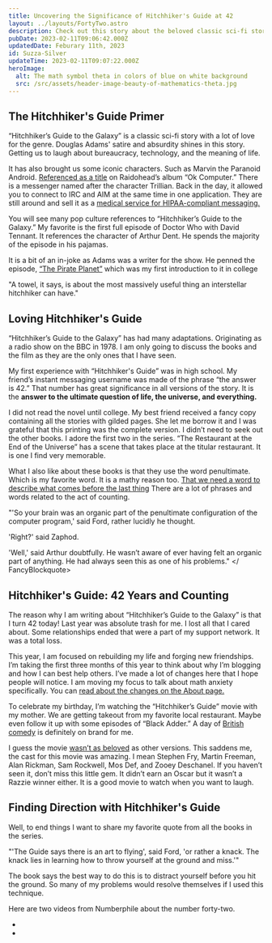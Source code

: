 ```yaml
---
title: Uncovering the Significance of Hitchhiker's Guide at 42
layout: ../layouts/FortyTwo.astro
description: Check out this story about the beloved classic sci-fi story, "Hitchhiker's Guide to the Galaxy." Written by someone who is celebrating their 42nd birthday, it covers everything from iconic characters to pop culture references. Plus, there's even a 42 fact generator!
pubDate: 2023-02-11T09:06:42.000Z
updatedDate: Feburary 11th, 2023
id: Suzza-Silver
updateTime: 2023-02-11T09:07:22.000Z
heroImage:
  alt: The math symbol theta in colors of blue on white background
  src: /src/assets/header-image-beauty-of-mathematics-theta.jpg
---
```


## The Hitchhiker's Guide Primer


<Lead>“Hitchhiker’s Guide to the Galaxy” is a classic
 sci-fi story with a lot of love for the genre. 
 Douglas Adams' satire and absurdity shines 
 in this story. Getting us to laugh about bureaucracy,
  technology, and the meaning of life. </Lead>

  It has also brought us some iconic characters.
   Such as Marvin the Paranoid Android. [Referenced 
   as a title](https://www.youtube.com/watch?v=Lt8AfIeJOxw) on Raidohead’s album “Ok Computer.” 
   There is a messenger named after the character 
   Trillian. Back in the day, it allowed you to
connect to IRC and AIM at the same time in one
application. They are still around and sell 
 it as a [medical service for HIPAA-compliant
     messaging.](https://trillian.im/)

 You will see many pop culture references
 to “Hitchhiker’s Guide to the Galaxy.” My favorite 
 is the first full episode of Doctor Who with David Tennant.
  It references the character of Arthur Dent. 
  He spends the majority of the episode in his
   pajamas.


<YouTube id="https://youtu.be/6cGP069GNvA" />

It is a bit of an in-joke as Adams was a writer for
 the show. He penned the episode, [“The Pirate Planet”](https://en.wikipedia.org/wiki/The_Pirate_Planet)
  which was my first introduction to it in college



<FancyBlockquote cite="Hitchhiker's Guide to the Galaxy" name="mdi:book-open-variant">
"A towel, it says, is about the most massively useful thing an interstellar hitchhiker can have." 
</FancyBlockquote>


## Loving Hitchhiker's Guide

“Hitchhiker’s Guide to the Galaxy” has had many 
adaptations. Originating as a radio show on the
 BBC in 1978. I am only going to discuss the books 
 and the film as they are the only ones that I have 
 seen.

My first experience with “Hitchhiker's Guide” was 
in high school. My friend’s instant messaging 
username was made of the phrase “the answer is 42.” 
That number has great significance in all versions
 of the story. It is the **answer to the ultimate 
 question of life, the universe, and everything.**

I did not read the novel until college. My best friend
 received a fancy copy containing all the stories 
 with gilded pages. She let me borrow it and I was 
 grateful that this printing was the complete version.
  I didn’t need to seek out the other books. I adore 
  the first two in the series. “The Restaurant at the
   End of the Universe” has a scene that takes place 
   at the titular restaurant. It is one I find very 
   memorable.

What I also like about these books is that they use
 the word penultimate. Which is my favorite word. It
  is a mathy reason too. [That we need a word 
  to describe what comes before the last thing](https://www.merriam-webster.com/dictionary/penultimate) There are a lot of phrases and words related to the act of counting. 

<FancyBlockquote cite="Hitchhiker's Guide to the Galaxy" name="mdi:book-open-variant"> 
 "'So your brain was an organic part of the penultimate configuration of the computer program,' said Ford, rather lucidly he thought.

  'Right?' said Zaphod.
  
  'Well,' said Arthur doubtfully. He wasn’t aware of ever having felt an organic part of anything. He had always seen this as one of his problems."
  </ FancyBlockquote>

## Hitchhiker's Guide: 42 Years and Counting

The reason why I am writing about “Hitchhiker’s Guide
 to the Galaxy” is that I turn 42 today! Last year 
 was absolute trash for me. I lost all that I cared
  about. Some relationships ended that were a part of
   my support network. It was a total loss.

This year, I am focused on rebuilding my life and 
forging new friendships. I’m taking the first three 
months of this year to think about why I’m blogging 
and how I can best help others. I’ve made a lot of 
changes here that I hope people will notice. I am 
moving my focus to talk about math anxiety 
specifically. You can [read about the changes on the
 About page.](/about)

To celebrate my birthday, I’m watching the 
“Hitchhiker’s Guide” movie with my mother.
 We are getting takeout from my 
 favorite local restaurant. Maybe even follow 
 it up with some episodes of “Black Adder.” 
 A day of [British comedy](https://www.youtube.com/watch?v=FBEOTzNt1Uw) is definitely on brand for me.


I guess the movie [wasn’t as beloved](https://www.rottentomatoes.com/m/hitchhikers_guide_to_the_galaxy) as other
 versions. This saddens me, the cast for this
  movie was amazing. I mean Stephen Fry, 
  Martin Freeman, Alan Rickman, Sam Rockwell,
   Mos Def, and Zooey Deschanel. If you haven’t seen 
   it, don’t miss this little gem. It didn’t earn 
   an Oscar but it wasn’t a Razzie winner either. 
   It is a good movie to watch when you want to laugh.

## Finding Direction with Hitchhiker's Guide

Well, to end things I want to share my favorite
 quote from all the books in the series.

 <FancyBlockquote cite="Life, the Universe, and Everything" name="mdi:book-open-variant">
 "'The Guide says there is an art to flying', said Ford, 'or rather a knack. 
 The knack lies in learning how to throw yourself at the ground and miss.'"
 </ FancyBlockquote> 

 The book says the best way to do this is to 
 distract yourself before you hit the ground. 
 So many of my problems would resolve themselves 
 if I used this technique.

Here are two videos from Numberphile about the
 number forty-two.

- <YouTube id="https://youtu.be/D6tINlNluuY" />

- <YouTube id="https://youtu.be/zyG8Vlw5aAw" />